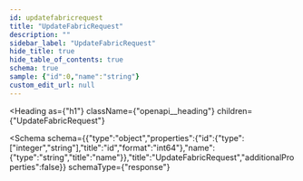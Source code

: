 ```yaml
---
id: updatefabricrequest
title: "UpdateFabricRequest"
description: ""
sidebar_label: "UpdateFabricRequest"
hide_title: true
hide_table_of_contents: true
schema: true
sample: {"id":0,"name":"string"}
custom_edit_url: null
---
```



<Heading
  as={"h1"}
  className={"openapi__heading"}
  children={"UpdateFabricRequest"}
>
</Heading>





<Schema
  schema={{"type":"object","properties":{"id":{"type":["integer","string"],"title":"id","format":"int64"},"name":{"type":"string","title":"name"}},"title":"UpdateFabricRequest","additionalProperties":false}}
  schemaType={"response"}
>
  
</Schema>
            